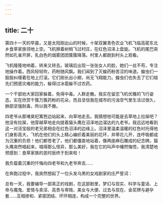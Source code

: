 ```yaml
---
---
---
```

title: 二十
---




第四十一天的早晨，又是太阳刚出山的时候，十架双翼青色农业飞机飞临高密东北乡食草家族领地上空。飞机擦着树梢飞过村庄，在红色沼泽上盘旋。飞机的尾巴突然如孔雀开屏，乳白色的烟雾团团簇簇降落。村里人都跑到村头上观看。

飞机隆隆地响着，转来又转去。玻璃后出现一张张女人的脸，她们一丝不苟，专注地操作着。西风轻轻吹，药粉随风飘。我们闻到了灭蝗药粉苦涩的味道。蝗虫们一股股纠缠着在地上打滚。它们刚长出小翅，尚无飞翔能力。蝗虫们也失去了它们祖先们预感灾难的能力，躲得过冰雹躲不过农药。

一个干部劝大家回家躲着，免得中毒。人群走散。我实在留恋飞机优雅的飞行姿态，实在欣赏千簇万簇药粉的花朵，而且坚信我在城市的污浊空气里生活过很久，肺部坚强耐毒，所以我不撤。

四老爷从那堵臭杞篱笆边站起来，向草地走去。我猜想他可能是去草地上拉屎吧？他没有拉屎，他穿越草地走向提着猫头鹰在沼泽地边溜达的九老爷。我远远地看到这一对活宝般的老兄弟相会在红色沼泽的边缘上。沼泽里温柔温暖的红色衬托得他们身影高大，飞机在他们的头上精心编织着美丽的花环，并蒂花儿开，连呼吸都成为沉重的负担！他们都苍老了，他们都僵直地站着，像两座麻石雕成的纪念碑。猫头鹰突然唱起来，唱得那么怪异，那么美好，我在它的叫声中幡然悔悟，我清楚地预感到：食草家族的恶时辰终于到来啦！

我负载着沉重的忏悔向四老爷和九老爷奔去……

在奔跑过程中，我突然想起了一位头发乌黑的女戏剧家的庄严誓词：

总有一天，我要编导一部真正的戏剧，在这部剧里，梦幻与现实、科学与童话、上帝与魔鬼、爱情与卖淫、高贵与卑贱、美女与大便、过去与现在、金奖牌与避孕套……互相掺和、紧密团结、环环相连，构成一个完整的世界。